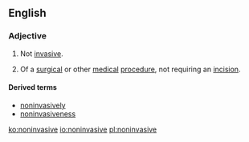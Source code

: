 ==English==
===Adjective===
{{en-adj|-}}

# Not [[invasive]].
# {{medicine}} Of a [[surgical]] or other [[medical]] [[procedure]], not requiring an [[incision]].

====Derived terms====
*[[noninvasively]]
*[[noninvasiveness]]

[[ko:noninvasive]]
[[io:noninvasive]]
[[pl:noninvasive]]